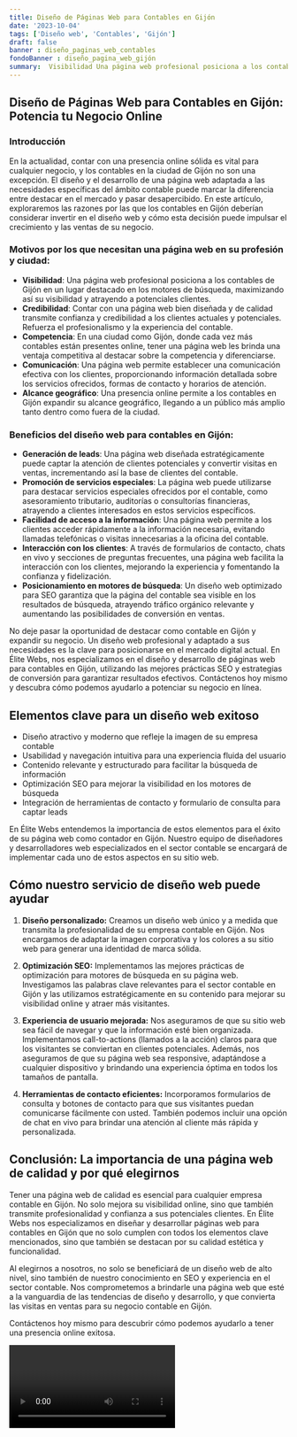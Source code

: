 ```yaml
---
title: Diseño de Páginas Web para Contables en Gijón
date: '2023-10-04'
tags: ['Diseño web', 'Contables', 'Gijón']
draft: false
banner : diseño_paginas_web_contables
fondoBanner : diseño_pagina_web_gijón
summary:  Visibilidad Una página web profesional posiciona a los contables de Gijón en un lugar destacado en los motores de búsqueda, maximizando así su visibilidad y atrayendo a potenciales clientes. Credibilidad Contar con una página web bien diseñada y de calidad transmite confianza y credibilidad a los clientes actuales y potenciales. Refuerza el profesionalismo y la experiencia del contable. Competencia En una ciudad como Gijón, donde cada vez más contables están presentes online, tener una página web les brinda una ventaja competitiva al destacar sobre la competencia y diferenciarse. Comunicación Una página web permite establecer una comunicación efectiva con los clientes, proporcionando información detallada sobre los servicios ofrecidos, formas de contacto y horarios de atención. Alcance geográfico Una presencia online permite a los contables en Gijón expandir su alcance geográfico, llegando a un público más amplio tanto dentro como fuera de la ciudad.
---
```


## Diseño de Páginas Web para Contables en Gijón: Potencia tu Negocio Online

### Introducción
En la actualidad, contar con una presencia online sólida es vital para cualquier negocio, y los contables en la ciudad de Gijón no son una excepción. El diseño y el desarrollo de una página web adaptada a las necesidades específicas del ámbito contable puede marcar la diferencia entre destacar en el mercado y pasar desapercibido. En este artículo, exploraremos las razones por las que los contables en Gijón deberían considerar invertir en el diseño web y cómo esta decisión puede impulsar el crecimiento y las ventas de su negocio.

### Motivos por los que necesitan una página web en su profesión y ciudad:

- **Visibilidad**: Una página web profesional posiciona a los contables de Gijón en un lugar destacado en los motores de búsqueda, maximizando así su visibilidad y atrayendo a potenciales clientes.
- **Credibilidad**: Contar con una página web bien diseñada y de calidad transmite confianza y credibilidad a los clientes actuales y potenciales. Refuerza el profesionalismo y la experiencia del contable.
- **Competencia**: En una ciudad como Gijón, donde cada vez más contables están presentes online, tener una página web les brinda una ventaja competitiva al destacar sobre la competencia y diferenciarse.
- **Comunicación**: Una página web permite establecer una comunicación efectiva con los clientes, proporcionando información detallada sobre los servicios ofrecidos, formas de contacto y horarios de atención.
- **Alcance geográfico**: Una presencia online permite a los contables en Gijón expandir su alcance geográfico, llegando a un público más amplio tanto dentro como fuera de la ciudad.

### Beneficios del diseño web para contables en Gijón:

- **Generación de leads**: Una página web diseñada estratégicamente puede captar la atención de clientes potenciales y convertir visitas en ventas, incrementando así la base de clientes del contable.
- **Promoción de servicios especiales**: La página web puede utilizarse para destacar servicios especiales ofrecidos por el contable, como asesoramiento tributario, auditorías o consultorías financieras, atrayendo a clientes interesados en estos servicios específicos.
- **Facilidad de acceso a la información**: Una página web permite a los clientes acceder rápidamente a la información necesaria, evitando llamadas telefónicas o visitas innecesarias a la oficina del contable.
- **Interacción con los clientes**: A través de formularios de contacto, chats en vivo y secciones de preguntas frecuentes, una página web facilita la interacción con los clientes, mejorando la experiencia y fomentando la confianza y fidelización.
- **Posicionamiento en motores de búsqueda**: Un diseño web optimizado para SEO garantiza que la página del contable sea visible en los resultados de búsqueda, atrayendo tráfico orgánico relevante y aumentando las posibilidades de conversión en ventas.

No deje pasar la oportunidad de destacar como contable en Gijón y expandir su negocio. Un diseño web profesional y adaptado a sus necesidades es la clave para posicionarse en el mercado digital actual. En Élite Webs, nos especializamos en el diseño y desarrollo de páginas web para contables en Gijón, utilizando las mejores prácticas SEO y estrategias de conversión para garantizar resultados efectivos. Contáctenos hoy mismo y descubra cómo podemos ayudarlo a potenciar su negocio en línea.

<GifSeo />

<Cta />

## Elementos clave para un diseño web exitoso

- Diseño atractivo y moderno que refleje la imagen de su empresa contable
- Usabilidad y navegación intuitiva para una experiencia fluida del usuario
- Contenido relevante y estructurado para facilitar la búsqueda de información
- Optimización SEO para mejorar la visibilidad en los motores de búsqueda
- Integración de herramientas de contacto y formulario de consulta para captar leads

En Élite Webs entendemos la importancia de estos elementos para el éxito de su página web como contador en Gijón. Nuestro equipo de diseñadores y desarrolladores web especializados en el sector contable se encargará de implementar cada uno de estos aspectos en su sitio web.

## Cómo nuestro servicio de diseño web puede ayudar

1. **Diseño personalizado:** Creamos un diseño web único y a medida que transmita la profesionalidad de su empresa contable en Gijón. Nos encargamos de adaptar la imagen corporativa y los colores a su sitio web para generar una identidad de marca sólida.

2. **Optimización SEO:** Implementamos las mejores prácticas de optimización para motores de búsqueda en su página web. Investigamos las palabras clave relevantes para el sector contable en Gijón y las utilizamos estratégicamente en su contenido para mejorar su visibilidad online y atraer más visitantes.

3. **Experiencia de usuario mejorada:** Nos aseguramos de que su sitio web sea fácil de navegar y que la información esté bien organizada. Implementamos call-to-actions (llamados a la acción) claros para que los visitantes se conviertan en clientes potenciales. Además, nos aseguramos de que su página web sea responsive, adaptándose a cualquier dispositivo y brindando una experiencia óptima en todos los tamaños de pantalla.

4. **Herramientas de contacto eficientes:** Incorporamos formularios de consulta y botones de contacto para que sus visitantes puedan comunicarse fácilmente con usted. También podemos incluir una opción de chat en vivo para brindar una atención al cliente más rápida y personalizada.

## Conclusión: La importancia de una página web de calidad y por qué elegirnos

Tener una página web de calidad es esencial para cualquier empresa contable en Gijón. No solo mejora su visibilidad online, sino que también transmite profesionalidad y confianza a sus potenciales clientes. En Élite Webs nos especializamos en diseñar y desarrollar páginas web para contables en Gijón que no solo cumplen con todos los elementos clave mencionados, sino que también se destacan por su calidad estética y funcionalidad.

Al elegirnos a nosotros, no solo se beneficiará de un diseño web de alto nivel, sino también de nuestro conocimiento en SEO y experiencia en el sector contable. Nos comprometemos a brindarle una página web que esté a la vanguardia de las tendencias de diseño y desarrollo, y que convierta las visitas en ventas para su negocio contable en Gijón.

Contáctenos hoy mismo para descubrir cómo podemos ayudarlo a tener una presencia online exitosa.

<Video />

<CtaBot job='Contables' city='Gijón'/>

<Gmaps query='Gijón+españa+maps' />
